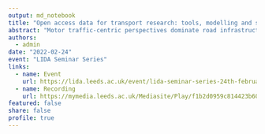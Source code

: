 ```yaml
---
output: md_notebook
title: "Open access data for transport research: tools, modelling and simulation"
abstract: "Motor traffic-centric perspectives dominate road infrastructure planning (Parkin, 2018). Yet, other (active) travel modes, such as cycling and walking, have been found to bring an array of benefits: improved mental and physical health, decarbonisation, as well as being more efficient in terms of space (i.e., requires less space) (Parkin, 2018). Acknowledging the significance of active travel, new policies and investment programs (e.g., Department for Transport’s £250m Active Travel Fund) have led to the increasing demand for local evidence to inform interventions such as new cycleways and better-quality pavements. As a result, this project aims to investigate the applicability of open source, namely OpenStreetMap (OSM), data understand, prioritise, and design active travel infrastructure. The overall aim of the project is to understand the use of OSM data for transport planning, which, consequently, has the potential to lead to more inclusive and accessible evidence-based decision–making due to its crowdsourced nature."
authors:
  - admin
date: "2022-02-24"
event: "LIDA Seminar Series"
links:
  - name: Event
    url: https://lida.leeds.ac.uk/event/lida-seminar-series-24th-february-2022/
  - name: Recording
    url: https://mymedia.leeds.ac.uk/Mediasite/Play/f1b2d0959c814423b60152af0cd1e8101d
featured: false
share: false
profile: true
---
```


